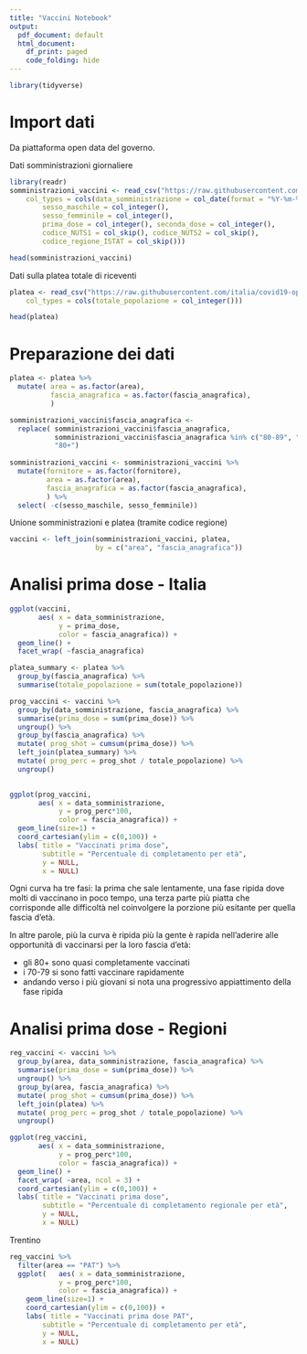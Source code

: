 ```yaml
---
title: "Vaccini Notebook"
output:
  pdf_document: default
  html_document:
    df_print: paged
    code_folding: hide
---
```


```r
library(tidyverse)
```

# Import dati

Da piattaforma open data del governo.

Dati somministrazioni giornaliere

```r
library(readr)
somministrazioni_vaccini <- read_csv("https://raw.githubusercontent.com/italia/covid19-opendata-vaccini/master/dati/somministrazioni-vaccini-latest.csv", 
    col_types = cols(data_somministrazione = col_date(format = "%Y-%m-%d"), 
        sesso_maschile = col_integer(), 
        sesso_femminile = col_integer(), 
        prima_dose = col_integer(), seconda_dose = col_integer(), 
        codice_NUTS1 = col_skip(), codice_NUTS2 = col_skip(), 
        codice_regione_ISTAT = col_skip()))

head(somministrazioni_vaccini)
```

Dati sulla platea totale di riceventi

```r
platea <- read_csv("https://raw.githubusercontent.com/italia/covid19-opendata-vaccini/master/dati/platea.csv", 
    col_types = cols(totale_popolazione = col_integer()))

head(platea)
```

# Preparazione dei dati

```r
platea <- platea %>% 
  mutate( area = as.factor(area),
          fascia_anagrafica = as.factor(fascia_anagrafica),
          )

somministrazioni_vaccini$fascia_anagrafica <- 
  replace( somministrazioni_vaccini$fascia_anagrafica, 
           somministrazioni_vaccini$fascia_anagrafica %in% c("80-89", "90+"), 
           "80+")
  
somministrazioni_vaccini <- somministrazioni_vaccini %>% 
  mutate(fornitore = as.factor(fornitore),
         area = as.factor(area),
         fascia_anagrafica = as.factor(fascia_anagrafica),
         ) %>% 
  select( -c(sesso_maschile, sesso_femminile))
```

Unione somministrazioni e platea (tramite codice regione)

```r
vaccini <- left_join(somministrazioni_vaccini, platea, 
                     by = c("area", "fascia_anagrafica"))
```

# Analisi prima dose - Italia

```r
ggplot(vaccini, 
       aes( x = data_somministrazione,
            y = prima_dose,
            color = fascia_anagrafica)) +
  geom_line() +
  facet_wrap( ~fascia_anagrafica)
```


```r
platea_summary <- platea %>% 
  group_by(fascia_anagrafica) %>% 
  summarise(totale_popolazione = sum(totale_popolazione))

prog_vaccini <- vaccini %>%
  group_by(data_somministrazione, fascia_anagrafica) %>% 
  summarise(prima_dose = sum(prima_dose)) %>% 
  ungroup() %>% 
  group_by(fascia_anagrafica) %>% 
  mutate( prog_shot = cumsum(prima_dose)) %>% 
  left_join(platea_summary) %>% 
  mutate( prog_perc = prog_shot / totale_popolazione) %>% 
  ungroup()
  
```

```r
ggplot(prog_vaccini, 
       aes( x = data_somministrazione,
            y = prog_perc*100,
            color = fascia_anagrafica)) +
  geom_line(size=1) +
  coord_cartesian(ylim = c(0,100)) +
  labs( title = "Vaccinati prima dose",
        subtitle = "Percentuale di completamento per età",
        y = NULL,
        x = NULL)
```

Ogni curva ha tre fasi: la prima che sale lentamente, una fase ripida dove molti di vaccinano in poco tempo, una terza parte più piatta che corrisponde alle difficoltà nel coinvolgere la porzione più esitante per quella fascia d'età.

In altre parole, più la curva è ripida più la gente è rapida nell'aderire alle opportunità di vaccinarsi per la loro fascia d'età:

- gli 80+ sono quasi completamente vaccinati
- i 70-79 si sono fatti vaccinare rapidamente
- andando verso i più giovani si nota una progressivo appiattimento della fase ripida


# Analisi prima dose - Regioni

```r
reg_vaccini <- vaccini %>%
  group_by(area, data_somministrazione, fascia_anagrafica) %>% 
  summarise(prima_dose = sum(prima_dose)) %>% 
  ungroup() %>% 
  group_by(area, fascia_anagrafica) %>% 
  mutate( prog_shot = cumsum(prima_dose)) %>% 
  left_join(platea) %>% 
  mutate( prog_perc = prog_shot / totale_popolazione) %>% 
  ungroup()
```

```r
ggplot(reg_vaccini, 
       aes( x = data_somministrazione,
            y = prog_perc*100,
            color = fascia_anagrafica)) +
  geom_line() +
  facet_wrap( ~area, ncol = 3) +
  coord_cartesian(ylim = c(0,100)) +
  labs( title = "Vaccinati prima dose",
        subtitle = "Percentuale di completamento regionale per età",
        y = NULL,
        x = NULL)
```

Trentino 

```r
reg_vaccini %>% 
  filter(area == "PAT") %>% 
  ggplot(   aes( x = data_somministrazione,
            y = prog_perc*100,
            color = fascia_anagrafica)) +
    geom_line(size=1) +
    coord_cartesian(ylim = c(0,100)) +
    labs( title = "Vaccinati prima dose PAT",
        subtitle = "Percentuale di completamento per età",
        y = NULL,
        x = NULL)
```

